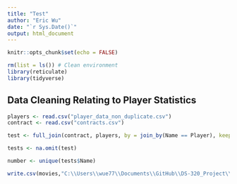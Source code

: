 ```yaml
---
title: "Test"
author: "Eric Wu"
date: "`r Sys.Date()`"
output: html_document
---
```


```r
knitr::opts_chunk$set(echo = FALSE)
```

```r
rm(list = ls()) # Clean environment
library(reticulate)
library(tidyverse)
```

## Data Cleaning Relating to Player Statistics

```r
players <- read.csv("player_data_non_duplicate.csv")
contract <- read.csv("contracts.csv")

```

```r
test <- full_join(contract, players, by = join_by(Name == Player), keep = TRUE, relationship = "many-to-many")
```

```r
tests <- na.omit(test)

number <- unique(tests$Name)

write.csv(movies,"C:\\Users\\wue77\\Documents\\GitHub\\DS-320_Project\\Combined Contract and Player Data\\tests.csv", row.names = FALSE)
```
